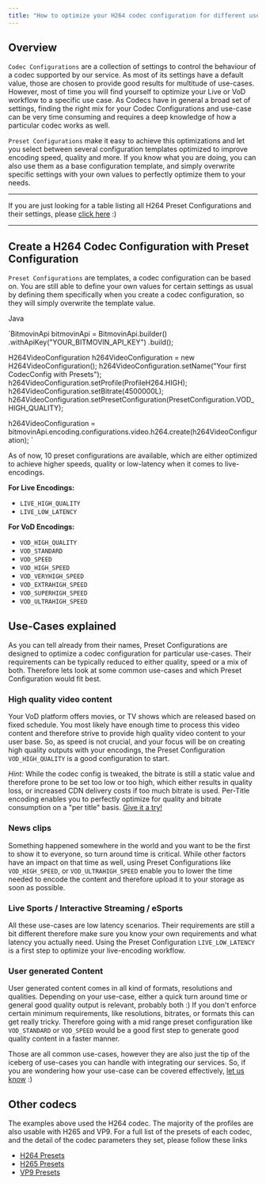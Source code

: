 ```yaml
---
title: "How to optimize your H264 codec configuration for different use-cases"
---
```


## Overview

`Codec Configurations` are a collection of settings to control the behaviour of a codec supported by our service. As most of its settings have a default value, those are chosen to provide good results for multitude of use-cases. However, most of time you will find yourself to optimize your Live or VoD workflow to a specific use case. As Codecs have in general a broad set of settings, finding the right mix for your Codec Configurations and use-case can be very time consuming and requires a deep knowledge of how a particular codec works as well.

`Preset Configurations` make it easy to achieve this optimizations and let you select between several configuration templates optimized to improve encoding speed, quality and more. If you know what you are doing, you can also use them as a base configuration template, and simply overwrite specific settings with your own values to perfectly optimize them to your needs.

---

If you are just looking for a table listing all H264 Preset Configurations and their settings, please [click here](/encoding/docs/h264-presets) :)

---

## Create a H264 Codec Configuration with Preset Configuration

`Preset Configurations` are templates, a codec configuration can be based on. You are still able to define your own values for certain settings as usual by defining them specifically when you create a codec configuration, so they will simply overwrite the template value.

Java

`BitmovinApi bitmovinApi = BitmovinApi.builder()
           .withApiKey("YOUR_BITMOVIN_API_KEY")
           .build();

H264VideoConfiguration h264VideoConfiguration = new H264VideoConfiguration();
h264VideoConfiguration.setName("Your first CodecConfig with Presets");
h264VideoConfiguration.setProfile(ProfileH264.HIGH);
h264VideoConfiguration.setBitrate(4500000L);
h264VideoConfiguration.setPresetConfiguration(PresetConfiguration.VOD_HIGH_QUALITY);

h264VideoConfiguration = bitmovinApi.encoding.configurations.video.h264.create(h264VideoConfiguration);
`

As of now, 10 preset configurations are available, which are either optimized to achieve higher speeds, quality or low-latency when it comes to live-encodings.

**For Live Encodings:**

* `LIVE_HIGH_QUALITY`
* `LIVE_LOW_LATENCY`

**For VoD Encodings:**

* `VOD_HIGH_QUALITY`
* `VOD_STANDARD`
* `VOD_SPEED`
* `VOD_HIGH_SPEED`
* `VOD_VERYHIGH_SPEED`
* `VOD_EXTRAHIGH_SPEED`
* `VOD_SUPERHIGH_SPEED`
* `VOD_ULTRAHIGH_SPEED`

## Use-Cases explained

As you can tell already from their names, Preset Configurations are designed to optimize a codec configuration for particular use-cases. Their requirements can be typically reduced to either quality, speed or a mix of both. Therefore lets look at some common use-cases and which Preset Configuration would fit best.

### High quality video content

Your VoD platform offers movies, or TV shows which are released based on fixed schedule. You most likely have enough time to process this video content and therefore strive to provide high quality video content to your user base. So, as speed is not crucial, and your focus will be on creating high quality outputs with your encodings, the Preset Configuration `VOD_HIGH_QUALITY` is a good configuration to start.

_Hint:_ While the codec config is tweaked, the bitrate is still a static value and therefore prone to be set too low or too high, which either results in quality loss, or increased CDN delivery costs if too much bitrate is used. Per-Title encoding enables you to perfectly optimize for quality and bitrate consumption on a "per title" basis. [Give it a try!](https://bitmovin.com/dashboard/encoding/per-title-ladder-benchmark-tool)

### News clips

Something happened somewhere in the world and you want to be the first to show it to everyone, so turn around time is critical. While other factors have an impact on that time as well, using Preset Configurations like `VOD_HIGH_SPEED`, or `VOD_ULTRAHIGH_SPEED` enable you to lower the time needed to encode the content and therefore upload it to your storage as soon as possible.

### Live Sports / Interactive Streaming / eSports

All these use-cases are low latency scenarios. Their requirements are still a bit different therefore make sure you know your own requirements and what latency you actually need. Using the Preset Configuration `LIVE_LOW_LATENCY` is a first step to optimize your live-encoding workflow.

### User generated Content

User generated content comes in all kind of formats, resolutions and qualities. Depending on your use-case, either a quick turn around time or general good quality output is relevant, probably both :) If you don't enforce certain minimum requirements, like resolutions, bitrates, or formats this can get really tricky. Therefore going with a mid range preset configuration like `VOD_STANDARD` or `VOD_SPEED` would be a good first step to generate good quality content in a faster manner.

Those are all common use-cases, however they are also just the tip of the iceberg of use-cases you can handle with integrating our services. So, if you are wondering how your use-case can be covered effectively, [let us know](https://bitmovin.com/contact-bitmovin/) :)

## Other codecs

The examples above used the H264 codec. The majority of the profiles are also usable with H265 and VP9\. For a full list of the presets of each codec, and the detail of the codec parameters they set, please follow these links

* [H264 Presets](/encoding/docs/h264-presets)
* [H265 Presets](/encoding/docs/h265-presets)
* [VP9 Presets](/encoding/docs/vp9-presets)